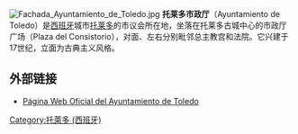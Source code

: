 {{Unreferenced|time=2021-12-30T01:48:34+00:00}}
[[File:Fachada_Ayuntamiento_de_Toledo.jpg|thumb]]
'''托莱多市政厅'''（Ayuntamiento de Toledo）是[[西班牙|西班牙]]城市[[托莱多_(西班牙)|托莱多]]的市议会所在地，坐落在托莱多古城中心的市政厅广场（Plaza del Consistorio），对面、左右分别毗邻总主教宫和法院。它兴建于17世纪，立面为古典主义风格。

==外部链接==
*[https://web.archive.org/web/20020118034529/http://www.ayto-toledo.org/ Página Web Oficial del Ayuntamiento de Toledo]

[[Category:托萊多_(西班牙)|Category:托萊多 (西班牙)]]